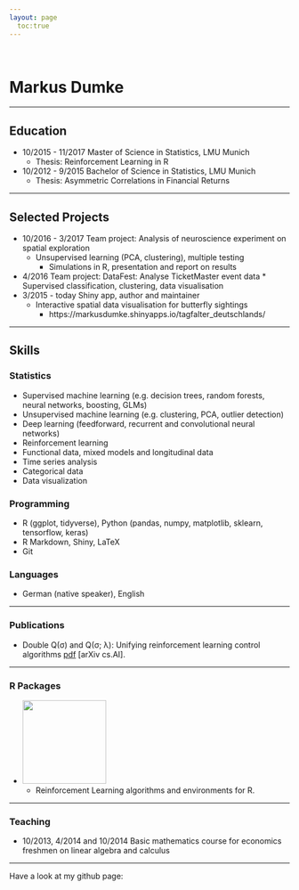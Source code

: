 ```yaml
---
layout: page
  toc:true
---
```

<br>

# Markus Dumke

---

## Education

* 10/2015 - 11/2017 Master of Science in Statistics, LMU Munich 
    * Thesis: Reinforcement Learning in R
* 10/2012 - 9/2015 Bachelor of Science in Statistics, LMU Munich 
    * Thesis: Asymmetric Correlations in Financial Returns
    
---

## Selected Projects

* 10/2016 - 3/2017 Team project: Analysis of neuroscience experiment on spatial exploration
    * Unsupervised learning (PCA, clustering), multiple testing
	  * Simulations in R, presentation and report on results
* 4/2016 Team project:  DataFest: Analyse TicketMaster event data 
		* Supervised classification, clustering, data visualisation
* 3/2015 - today	Shiny app, author and maintainer
    * Interactive spatial data visualisation for butterfly sightings
		* https://markusdumke.shinyapps.io/tagfalter_deutschlands/


---

## Skills

### Statistics

* Supervised machine learning (e.g. decision trees, random forests, neural networks, boosting, GLMs)
* Unsupervised machine learning (e.g. clustering, PCA, outlier detection)
* Deep learning (feedforward, recurrent and convolutional neural networks)
* Reinforcement learning
* Functional data, mixed models and longitudinal data
* Time series analysis
* Categorical data
* Data visualization

### Programming

* R (ggplot, tidyverse), Python (pandas, numpy, matplotlib, sklearn, tensorflow, keras)
* R Markdown, Shiny, LaTeX
* Git

### Languages

* German (native speaker), English

---

### Publications

* Double Q(σ) and Q(σ; λ): Unifying reinforcement learning control algorithms [pdf](https://arxiv.org/pdf/1711.01569.pdf) [arXiv cs.AI].

---

### R Packages

* <a href="https://markdumke.github.io/reinforcelearn"><img src="assets/img/reinforcelearn.png" style="width: 150px;"/></a> <a href="https://github.com/markdumke/reinforcelearn" style="padding-left:10px;"><span class="fa fa-github fa-lg"></span></a> 
    * Reinforcement Learning algorithms and environments for R.

---

### Teaching

* 10/2013, 4/2014 and 10/2014 Basic mathematics course for economics freshmen on linear algebra and calculus

---

Have a look at my github page: <a href="https://github.com/markdumke" style="padding-left:10px;"><span class="fa fa-github fa-lg"></span></a>
